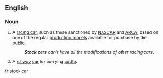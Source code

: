 ==English==
{{wikipedia|stock car racing}}

===Noun===
{{en-noun|head=[[stock]] [[car]]}}

# A [[racing car]], such as those sanctioned by [[NASCAR]] and [[ARCA]], based on one of the regular [[production model]]s available for purchase by the [[public]].
#: '''''Stock cars''' can't have all the modifications of other racing cars''.
# A [[railway]] [[car]] for carrying [[cattle]].

[[fr:stock car]]